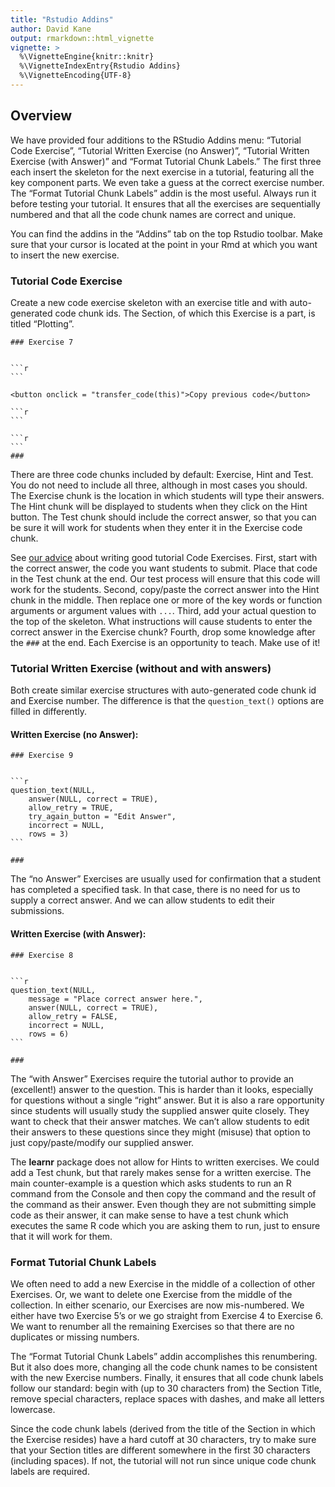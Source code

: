 ```yaml
---
title: "Rstudio Addins"
author: David Kane
output: rmarkdown::html_vignette
vignette: >
  %\VignetteEngine{knitr::knitr}
  %\VignetteIndexEntry{Rstudio Addins}
  %\VignetteEncoding{UTF-8}
---
```




## Overview

We have provided four additions to the RStudio Addins menu: "Tutorial Code Exercise", "Tutorial Written Exercise (no Answer)", "Tutorial Written Exercise (with Answer)" and "Format Tutorial Chunk Labels." The first three each insert the skeleton for the next exercise in a tutorial, featuring all the key component parts. We even take a guess at the correct exercise number.  The "Format Tutorial Chunk Labels" addin is the most useful. Always run it before testing your tutorial. It ensures that all the exercises are sequentially numbered and that all the code chunk names are correct and unique.

You can find the addins in the "Addins" tab on the top Rstudio toolbar. Make sure that your cursor is located at the point in your Rmd at which you want to insert the new exercise. 


### Tutorial Code Exercise

Create a new code exercise skeleton with an exercise title and with auto-generated code chunk ids. The Section, of which this Exercise is a part, is titled "Plotting".


````verbatim
### Exercise 7


```r

```

<button onclick = "transfer_code(this)">Copy previous code</button>

```r

```

```r

```
###
````

There are three code chunks included by default: Exercise, Hint and Test. You do not need to include all three, although in most cases you should. The Exercise chunk is the location in which students will type their answers. The Hint chunk will be displayed to students when they click on the Hint button. The Test chunk should include the correct answer, so that you can be sure it will work for students when they enter it in the Exercise code chunk.

See [our advice](https://ppbds.github.io/tutorial.helpers/articles/instructions.html#exercises) about writing good tutorial Code Exercises. First, start with the correct answer, the code you want students to submit. Place that code in the Test chunk at the end. Our test process will ensure that this code will work for the students. Second, copy/paste the correct answer into the Hint chunk in the middle. Then replace one or more of the key words or function arguments or argument values with `...`. Third, add your actual question to the top of the skeleton. What instructions will cause students to enter the correct answer in the Exercise chunk? Fourth, drop some knowledge after the `###` at the end. Each Exercise is an opportunity to teach. Make use of it!


### Tutorial Written Exercise (without and with answers)

Both create similar exercise structures with auto-generated code chunk id and Exercise number. The difference is that the `question_text()` options are filled in differently.

#### Written Exercise (no Answer):

````verbatim
### Exercise 9


```r
question_text(NULL,
	answer(NULL, correct = TRUE),
	allow_retry = TRUE,
	try_again_button = "Edit Answer",
	incorrect = NULL,
	rows = 3)
```

###
````

The "no Answer" Exercises are usually used for confirmation that a student has completed a specified task. In that case, there is no need for us to supply a correct answer. And we can allow students to edit their submissions.

#### Written Exercise (with Answer):

````verbatim
### Exercise 8


```r
question_text(NULL,
	message = "Place correct answer here.",
	answer(NULL, correct = TRUE),
	allow_retry = FALSE,
	incorrect = NULL,
	rows = 6)
```

###
````

The "with Answer" Exercises require the tutorial author to provide an (excellent!) answer to the question. This is harder than it looks, especially for questions without a single "right" answer. But it is also a rare opportunity since students will usually study the supplied answer quite closely. They want to check that their answer matches. We can't allow students to edit their answers to these questions since they might (misuse) that option to just copy/paste/modify our supplied answer.

The **learnr** package does not allow for Hints to written exercises. We could add a Test chunk, but that rarely makes sense for a written exercise. The main counter-example is a question which asks students to run an R command from the Console and then copy the command and the result of the command as their answer. Even though they are not submitting simple code as their answer, it can make sense to have a test chunk which executes the same R code which you are asking them to run, just to ensure that it will work for them.


### Format Tutorial Chunk Labels

We often need to add a new Exercise in the middle of a collection of other Exercises. Or, we want to delete one Exercise from the middle of the collection. In either scenario, our Exercises are now mis-numbered. We either have two Exercise 5's or we go straight from Exercise 4 to Exercise 6. We want to renumber all the remaining Exercises so that there are no duplicates or missing numbers.

The "Format Tutorial Chunk Labels" addin accomplishes this renumbering. But it also does more, changing all the code chunk names to be consistent with the new Exercise numbers. Finally, it ensures that all code chunk labels follow our standard: begin with (up to 30 characters from) the Section Title, remove special characters, replace spaces with dashes, and make all letters lowercase.

Since the code chunk labels (derived from the title of the Section in which the Exercise resides) have a hard cutoff at 30 characters, try to make sure that your Section titles are different somewhere in the first 30 characters (including spaces). If not, the tutorial will not run since unique code chunk labels are required.




